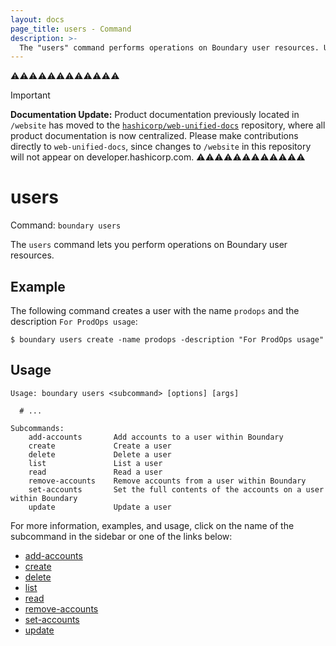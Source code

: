 ```yaml
---
layout: docs
page_title: users - Command
description: >-
  The "users" command performs operations on Boundary user resources. Users represent an individual or entity for the purposes of access control.
---
```


⚠️⚠️⚠️⚠️⚠️⚠️⚠️⚠️⚠️⚠️⚠️⚠️
> [!IMPORTANT]  
> **Documentation Update:** Product documentation previously located in `/website` has moved to the [`hashicorp/web-unified-docs`](https://github.com/hashicorp/web-unified-docs) repository, where all product documentation is now centralized. Please make contributions directly to `web-unified-docs`, since changes to `/website` in this repository will not appear on developer.hashicorp.com.
⚠️⚠️⚠️⚠️⚠️⚠️⚠️⚠️⚠️⚠️⚠️⚠️

# users

Command: `boundary users`

The `users` command lets you perform operations on Boundary user resources.

## Example

The following command creates a user with the name `prodops` and the description `For ProdOps usage`:

```shell-session
$ boundary users create -name prodops -description "For ProdOps usage"
```

## Usage

<CodeBlockConfig hideClipboard>

```shell-session
Usage: boundary users <subcommand> [options] [args]

  # ...

Subcommands:
    add-accounts       Add accounts to a user within Boundary
    create             Create a user
    delete             Delete a user
    list               List a user
    read               Read a user
    remove-accounts    Remove accounts from a user within Boundary
    set-accounts       Set the full contents of the accounts on a user within Boundary
    update             Update a user
```

</CodeBlockConfig>

For more information, examples, and usage, click on the name
of the subcommand in the sidebar or one of the links below:

- [add-accounts](/boundary/docs/commands/users/add-accounts)
- [create](/boundary/docs/commands/users/create)
- [delete](/boundary/docs/commands/users/delete)
- [list](/boundary/docs/commands/users/list)
- [read](/boundary/docs/commands/users/read)
- [remove-accounts](/boundary/docs/commands/users/remove-accounts)
- [set-accounts](/boundary/docs/commands/users/set-accounts)
- [update](/boundary/docs/commands/users/update)
